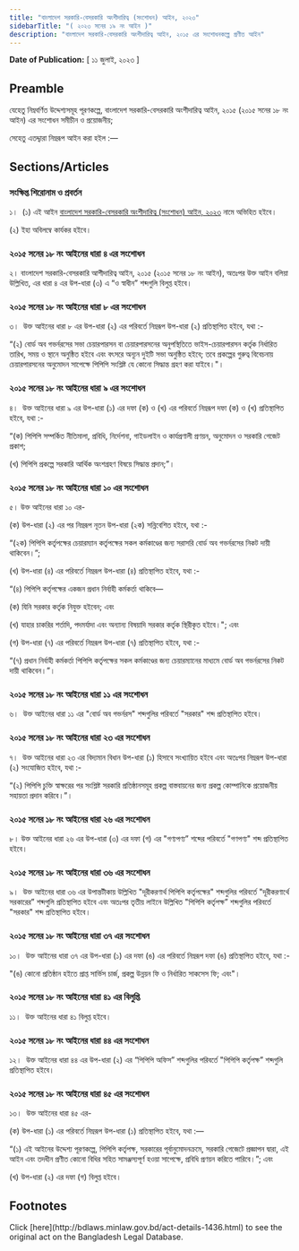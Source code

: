 ```yaml
---
title: "বাংলাদেশ সরকারি-বেসরকারি অংশীদারিত্ব (সংশোধন) আইন, ২০২৩"
sidebarTitle: "( ২০২৩ সনের ১৯ নং আইন )"
description: "বাংলাদেশ সরকারি-বেসরকারি অংশীদারিত্ব আইন, ২০১৫ এর সংশোধনকল্পে প্রণীত আইন"
---
```


**Date of Publication:** [ ১১ জুলাই, ২০২৩ ]

## Preamble

যেহেতু নিম্নবর্ণিত উদ্দেশ্যসমূহ পূরণকল্পে, বাংলাদেশ সরকারি-বেসরকারি অংশীদারিত্ব আইন, ২০১৫ (২০১৫ সনের ১৮ নং আইন) এর সংশোধন সমীচীন ও প্রয়োজনীয়;

সেহেতু এতদ্দ্বারা নিম্নরূপ আইন করা হইল :—

## Sections/Articles

### সংক্ষিপ্ত শিরোনাম ও প্রবর্তন

১।  (১) এই আইন [বাংলাদেশ সরকারি-বেসরকারি অংশীদারিত্ব (সংশোধন) আইন, ২০২৩](/laws/act-1436 "বাংলাদেশ সরকারি-বেসরকারি অংশীদারিত্ব (সংশোধন) আইন, ২০২৩") নামে অভিহিত হইবে।

(২) ইহা অবিলম্বে কার্যকর হইবে।

### ২০১৫ সনের ১৮ নং আইনের ধারা ৪ এর সংশোধন

২। বাংলাদেশ সরকারি-বেসরকারি আশীদারিত্ব আইন, ২০১৫ (২০১৫ সনের ১৮ নং আইন), অতঃপর উক্ত আইন বলিয়া উল্লিখিত, এর ধারা ৪ এর উপ-ধারা (৩) এ “ও স্বাধীন” শব্দগুলি বিলুপ্ত হইবে।

### ২০১৫ সনের ১৮ নং আইনের ধারা ৮ এর সংশোধন

৩।  উক্ত আইনের ধারা ৮ এর উপ-ধারা (২) এর পরিবর্তে নিম্নরূপ উপ-ধারা (২) প্রতিস্থাপিত হইবে, যথা :-

“(২) বোর্ড অব গভর্নরসের সভা চেয়ারপারসন বা চেয়ারপারসনের অনুপস্থিতিতে ভাইস-চেয়ারপারসন কর্তৃক নির্ধারিত তারিখ, সময় ও স্থানে অনুষ্ঠিত হইবে এবং বৎসরে অন্যূন দুইটি সভা অনুষ্ঠিত হইবে; তবে প্রকল্পের গুরুত্ব বিবেচনায় চেয়ারপারসনের অনুমোদন সাপেক্ষে পিপিপি সংশ্লিষ্ট যে কোনো সিদ্ধান্ত গ্রহণ করা যাইবে।"।

### ২০১৫ সনের ১৮ নং আইনের ধারা ৯ এর সংশোধন

৪।  উক্ত আইনের ধারা ৯ এর উপ-ধারা (১) এর দফা (ক) ও (খ) এর পরিবর্তে নিম্নরূপ দফা (ক) ও (খ) প্রতিস্থাপিত হইবে, যথা :-

“(ক) পিপিপি সম্পর্কিত নীতিমালা, প্রবিধি, নির্দেশনা, গাইডলাইন ও কার্যপ্রণালী প্রণয়ন, অনুমোদন ও সরকারি গেজেট প্রকাশ;

(খ) পিপিপি প্রকল্পে সরকারি আর্থিক অংশগ্রহণ বিষয়ে সিদ্ধান্ত প্রদান;”।

### ২০১৫ সনের ১৮ নং আইনের ধারা ১০ এর সংশোধন

৫। উক্ত আইনের ধারা ১০ এর-

(ক) উপ-ধারা (২) এর পর নিম্নরূপ নূতন উপ-ধারা (২ক) সন্নিবেশিত হইবে, যথা :-

“(২ক) পিপিপি কর্তৃপক্ষের চেয়ারম্যান কর্তৃপক্ষের সকল কর্মকাণ্ডের জন্য সরাসরি বোর্ড অব গভর্নরসের নিকট দায়ী থাকিবেন।”;

(খ) উপ-ধারা (৪) এর পরিবর্তে নিম্নরূপ উপ-ধারা (৪) প্রতিস্থাপিত হইবে, যথা :-

“(৪) পিপিপি কর্তৃপক্ষের একজন প্রধান নির্বাহী কর্মকর্তা থাকিবে—

(ক) যিনি সরকার কর্তৃক নিযুক্ত হইবেন; এবং

(খ) যাহার চাকরির শর্তাদি, পদমর্যাদা এবং অন্যান্য বিষয়াদি সরকার কর্তৃক স্থিরীকৃত হইবে।"; এবং

(গ) উপ-ধারা (৭) এর পরিবর্তে নিম্নরূপ উপ-ধারা (৭) প্রতিস্থাপিত হইবে, যথা :-

“(৭) প্রধান নির্বাহী কর্মকর্তা পিপিপি কর্তৃপক্ষের সকল কর্মকাণ্ডের জন্য চেয়ারম্যানের মাধ্যমে বোর্ড অব গভর্নরসের নিকট দায়ী থাকিবেন।”।

### ২০১৫ সনের ১৮ নং আইনের ধারা ১১ এর সংশোধন

৬।  উক্ত আইনের ধারা ১১ এর "বোর্ড অব গভর্নরস" শব্দগুলির পরিবর্তে "সরকার" শব্দ প্রতিস্থাপিত হইবে।

### ২০১৫ সনের ১৮ নং আইনের ধারা ২৩ এর সংশোধন

৭।  উক্ত আইনের ধারা ২৩ এর বিদ্যমান বিধান উপ-ধারা (১) হিসাবে সংখ্যায়িত হইবে এবং অতঃপর নিম্নরূপ উপ-ধারা (২) সংযোজিত হইবে, যথা :-

“(২) পিপিপি চুক্তি স্বাক্ষরের পর সংশ্লিষ্ট সরকারি প্রতিষ্ঠানসমূহ প্রকল্প বাস্তবায়নের জন্য প্রকল্প কোম্পানিকে প্রয়োজনীয় সহায়তা প্রদান করিবে।”।

### ২০১৫ সনের ১৮ নং আইনের ধারা ২৬ এর সংশোধন

৮। উক্ত আইনের ধারা ২৬ এর উপ-ধারা (৩) এর দফা (গ) এর "গণ্যপণ্য” শব্দের পরিবর্তে "গণপণ্য" শব্দ প্রতিস্থাপিত হইবে।

### ২০১৫ সনের ১৮ নং আইনের ধারা ৩৬ এর সংশোধন

৯।  উক্ত আইনের ধারা ৩৬ এর উপান্তটীকায় উল্লিখিত "দূরীকরণার্থ পিপিপি কর্তৃপক্ষের" শব্দগুলির পরিবর্তে "দূরীকরণার্থে সরকারের” শব্দগুলি প্রতিস্থাপিত হইবে এবং অতঃপর তৃতীয় লাইনে উল্লিখিত "পিপিপি কর্তৃপক্ষ” শব্দগুলির পরিবর্তে "সরকার" শব্দ প্রতিস্থাপিত হইবে।

### ২০১৫ সনের ১৮ নং আইনের ধারা ৩৭ এর সংশোধন

১০।  উক্ত আইনের ধারা ৩৭ এর উপ-ধারা (১) এর দফা (ঙ) এর পরিবর্তে নিম্নরূপ দফা (ঙ) প্রতিস্থাপিত হইবে, যথা :-

"(ঙ) কোনো প্রতিষ্ঠান হইতে প্রাপ্ত সার্ভিস চার্জ, প্রকল্প উন্নয়ন ফি ও নির্ধারিত সাকসেস ফি; এবং"।

### ২০১৫ সনের ১৮ নং আইনের ধারা ৪১ এর বিলুপ্তি

১১।  উক্ত আইনের ধারা ৪১ বিলুপ্ত হইবে।

### ২০১৫ সনের ১৮ নং আইনের ধারা ৪৪ এর সংশোধন

১২।  উক্ত আইনের ধারা ৪৪ এর উপ-ধারা (২) এর “পিপিপি অফিস” শব্দগুলির পরিবর্তে "পিপিপি কর্তৃপক্ষ” শব্দগুলি প্রতিস্থাপিত হইবে।

### ২০১৫ সনের ১৮ নং আইনের ধারা ৪৫ এর সংশোধন

১৩।  উক্ত আইনের ধারা ৪৫ এর-

(ক) উপ-ধারা (১) এর পরিবর্তে নিম্নরূপ উপ-ধারা (১) প্রতিস্থাপিত হইবে, যথা :—

“(১) এই আইনের উদ্দেশ্য পূরণকল্পে, পিপিপি কর্তৃপক্ষ, সরকারের পূর্বানুমোদনক্রমে, সরকারি গেজেটে প্রজ্ঞাপন দ্বারা, এই আইন এবং তদধীন প্রণীত কোনো বিধির সহিত সামঞ্জস্যপূর্ণ হওয়া সাপেক্ষে, প্রবিধি প্রণয়ন করিতে পারিবে।”; এবং

(খ) উপ-ধারা (২) এর দফা (গ) বিলুপ্ত হইবে।

## Footnotes

<Note>
  Click [here](http://bdlaws.minlaw.gov.bd/act-details-1436.html) to see the original act on the Bangladesh Legal Database.
</Note>
